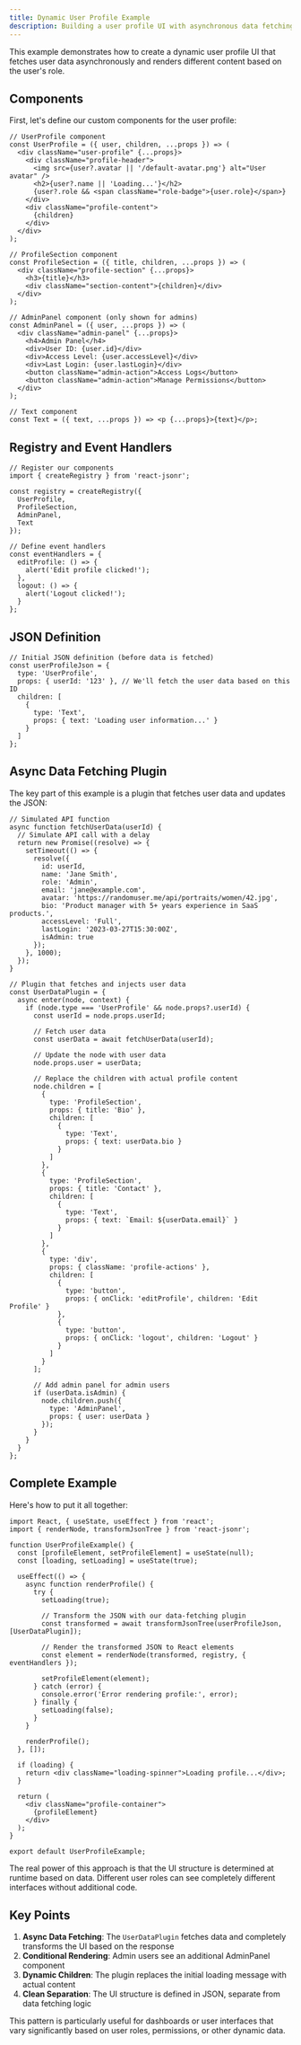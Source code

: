 ```yaml
---
title: Dynamic User Profile Example
description: Building a user profile UI with asynchronous data fetching
---
```



This example demonstrates how to create a dynamic user profile UI that fetches user data asynchronously and renders different content based on the user's role.

## Components

First, let's define our custom components for the user profile:

```tsx
// UserProfile component
const UserProfile = ({ user, children, ...props }) => (
  <div className="user-profile" {...props}>
    <div className="profile-header">
      <img src={user?.avatar || '/default-avatar.png'} alt="User avatar" />
      <h2>{user?.name || 'Loading...'}</h2>
      {user?.role && <span className="role-badge">{user.role}</span>}
    </div>
    <div className="profile-content">
      {children}
    </div>
  </div>
);

// ProfileSection component
const ProfileSection = ({ title, children, ...props }) => (
  <div className="profile-section" {...props}>
    <h3>{title}</h3>
    <div className="section-content">{children}</div>
  </div>
);

// AdminPanel component (only shown for admins)
const AdminPanel = ({ user, ...props }) => (
  <div className="admin-panel" {...props}>
    <h4>Admin Panel</h4>
    <div>User ID: {user.id}</div>
    <div>Access Level: {user.accessLevel}</div>
    <div>Last Login: {user.lastLogin}</div>
    <button className="admin-action">Access Logs</button>
    <button className="admin-action">Manage Permissions</button>
  </div>
);

// Text component
const Text = ({ text, ...props }) => <p {...props}>{text}</p>;
```

## Registry and Event Handlers

```tsx
// Register our components
import { createRegistry } from 'react-jsonr';

const registry = createRegistry({
  UserProfile,
  ProfileSection,
  AdminPanel,
  Text
});

// Define event handlers
const eventHandlers = {
  editProfile: () => {
    alert('Edit profile clicked!');
  },
  logout: () => {
    alert('Logout clicked!');
  }
};
```

## JSON Definition

```tsx
// Initial JSON definition (before data is fetched)
const userProfileJson = {
  type: 'UserProfile',
  props: { userId: '123' }, // We'll fetch the user data based on this ID
  children: [
    {
      type: 'Text',
      props: { text: 'Loading user information...' }
    }
  ]
};
```

## Async Data Fetching Plugin

The key part of this example is a plugin that fetches user data and updates the JSON:

```tsx
// Simulated API function
async function fetchUserData(userId) {
  // Simulate API call with a delay
  return new Promise((resolve) => {
    setTimeout(() => {
      resolve({
        id: userId,
        name: 'Jane Smith',
        role: 'Admin',
        email: 'jane@example.com',
        avatar: 'https://randomuser.me/api/portraits/women/42.jpg',
        bio: 'Product manager with 5+ years experience in SaaS products.',
        accessLevel: 'Full',
        lastLogin: '2023-03-27T15:30:00Z',
        isAdmin: true
      });
    }, 1000);
  });
}

// Plugin that fetches and injects user data
const UserDataPlugin = {
  async enter(node, context) {
    if (node.type === 'UserProfile' && node.props?.userId) {
      const userId = node.props.userId;
      
      // Fetch user data
      const userData = await fetchUserData(userId);
      
      // Update the node with user data
      node.props.user = userData;
      
      // Replace the children with actual profile content
      node.children = [
        {
          type: 'ProfileSection',
          props: { title: 'Bio' },
          children: [
            {
              type: 'Text',
              props: { text: userData.bio }
            }
          ]
        },
        {
          type: 'ProfileSection',
          props: { title: 'Contact' },
          children: [
            {
              type: 'Text',
              props: { text: `Email: ${userData.email}` }
            }
          ]
        },
        {
          type: 'div',
          props: { className: 'profile-actions' },
          children: [
            {
              type: 'button',
              props: { onClick: 'editProfile', children: 'Edit Profile' }
            },
            {
              type: 'button',
              props: { onClick: 'logout', children: 'Logout' }
            }
          ]
        }
      ];
      
      // Add admin panel for admin users
      if (userData.isAdmin) {
        node.children.push({
          type: 'AdminPanel',
          props: { user: userData }
        });
      }
    }
  }
};
```

## Complete Example

Here's how to put it all together:

```tsx
import React, { useState, useEffect } from 'react';
import { renderNode, transformJsonTree } from 'react-jsonr';

function UserProfileExample() {
  const [profileElement, setProfileElement] = useState(null);
  const [loading, setLoading] = useState(true);

  useEffect(() => {
    async function renderProfile() {
      try {
        setLoading(true);
        
        // Transform the JSON with our data-fetching plugin
        const transformed = await transformJsonTree(userProfileJson, [UserDataPlugin]);
        
        // Render the transformed JSON to React elements
        const element = renderNode(transformed, registry, { eventHandlers });
        
        setProfileElement(element);
      } catch (error) {
        console.error('Error rendering profile:', error);
      } finally {
        setLoading(false);
      }
    }
    
    renderProfile();
  }, []);

  if (loading) {
    return <div className="loading-spinner">Loading profile...</div>;
  }

  return (
    <div className="profile-container">
      {profileElement}
    </div>
  );
}

export default UserProfileExample;
```

<Callout type="tip">
  The real power of this approach is that the UI structure is determined at runtime based on data. Different user roles can see completely different interfaces without additional code.
</Callout>

## Key Points

1. **Async Data Fetching**: The `UserDataPlugin` fetches data and completely transforms the UI based on the response
2. **Conditional Rendering**: Admin users see an additional AdminPanel component
3. **Dynamic Children**: The plugin replaces the initial loading message with actual content
4. **Clean Separation**: The UI structure is defined in JSON, separate from data fetching logic

This pattern is particularly useful for dashboards or user interfaces that vary significantly based on user roles, permissions, or other dynamic data. 